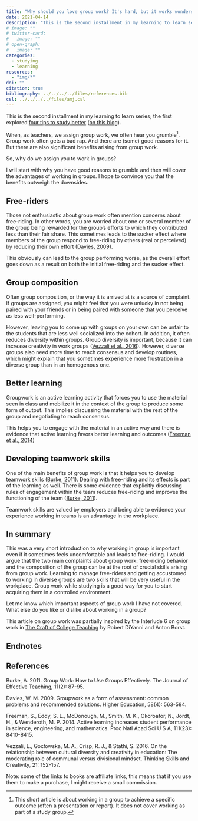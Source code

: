 ```yaml
---
title: "Why should you love group work? It's hard, but it works wonders!"
date: 2021-04-14
description: "This is the second installment in my learning to learn series; the first explored four tips to study better."
# image: ""
# twitter-card:
#   image: ""
# open-graph:
#   image: ""
categories:
  - studying
  - learning
resources:
  - "img/*"
doi: ""
citation: true
bibliography: ../../../../files/references.bib
csl: ../../../../files/amj.csl
---
```



This is the second installment in my learning to learn series; the first explored [four tips to study better](https://antoinevernet.medium.com/you-can-learn-better-four-cool-studying-tips-for-students-790b8e8499ae) ([on this blog](../../03/fourstudytips/index.qmd)).

When, as teachers, we assign group work, we often hear you grumble[^1]. Group work often gets a bad rap. And there are (some) good reasons for it. But there are also significant benefits arising from group work.

So, why do we assign you to work in groups? 

I will start with why you have good reasons to grumble and then will cover the advantages of working in groups. I hope to convince you that the benefits outweigh the downsides.

## Free-riders

Those not enthusiastic about group work often mention concerns about free-riding. In other words, you are worried about one or several member of the group being rewarded for the group's efforts to which they contributed less than their fair share. This sometimes leads to the sucker effect where members of the group respond to free-riding by others (real or perceived) by reducing their own effort ([Davies, 2009](http://citeseerx.ist.psu.edu/viewdoc/download?doi=10.1.1.261.2831&rep=rep1&type=pdf)).

This obviously can lead to the group performing worse, as the overall effort goes down as a result on both the initial free-riding and the sucker effect.

## Group composition

Often group composition, or the way it is arrived at is a source of complaint. If groups are assigned, you might feel that you were unlucky in not being paired with your friends or in being paired with someone that you perceive as less well-performing.

However, leaving you to come up with groups on your own can be unfair to the students that are less well socialized into the cohort. In addition, it often reduces diversity within groups. Group diversity is important, because it can increase creativity in work groups ([Vezzali et al., 2016](https://pure.aston.ac.uk/ws/files/20596332/Relationship_between_cultural_diversity_and_creativity_in_education.pdf)). However, diverse groups also need more time to reach consensus and develop routines, which might explain that you sometimes experience more frustration in a diverse group than in an homogenous one.

## Better learning

Groupwork is an active learning activity that forces you to use the material seen in class and mobilize it in the context of the group to produce some form of output. This implies discussing the material with the rest of the group and negotiating to reach consensus. 

This helps you to engage with the material in an active way and there is evidence that active learning favors better learning and outcomes ([Freeman et al., 2014](https://www.pnas.org/content/pnas/early/2014/05/08/1319030111.full.pdf?utm_source=twitterfeed&utm_medium=twitter))

## Developing teamwork skills

One of the main benefits of group work is that it helps you to develop teamwork skills ([Burke, 2011](https://cpb-eu-w2.wpmucdn.com/blogs.ucl.ac.uk/dist/a/38/files/2020/06/burke.pdf)). Dealing with free-riding and its effects is part of the learning as well. There is some evidence that explicitly discussing rules of engagement within the team reduces free-riding and improves the functioning of the team ([Burke, 2011](https://cpb-eu-w2.wpmucdn.com/blogs.ucl.ac.uk/dist/a/38/files/2020/06/burke.pdf)).

Teamwork skills are valued by employers and being able to evidence your experience working in teams is an advantage in the workplace.

## In summary

This was a very short introduction to why working in group is important even if it sometimes feels uncomfortable and leads to free-riding. I would argue that the two main complaints about group work: free-riding behavior and the composition of the group can be at the root of crucial skills arising from group work. Learning to manage free-riders and getting accustomed to working in diverse groups are two skills that will be very useful in the workplace. Group work while studying is a good way for you to start acquiring them in a controlled environment.

Let me know which important aspects of group work I have not covered. What else do you like or dislike about working in a group?

This article on group work was partially inspired by the Interlude 6 on group work in [The Craft of College Teaching](https://uk.bookshop.org/a/7155/9780691183800) by Robert DiYanni and Anton Borst.

## Endnotes

[^1]: This short article is about working in a group to achieve a specific outcome (often a presentation or report). It does not cover working as part of a study group.

## References

Burke, A. 2011. Group Work: How to Use Groups Effectively. The Journal of Effective Teaching, 11(2): 87-95.

Davies, W. M. 2009. Groupwork as a form of assessment: common problems and recommended solutions. Higher Education, 58(4): 563-584.

Freeman, S., Eddy, S. L., McDonough, M., Smith, M. K., Okoroafor, N., Jordt, H., & Wenderoth, M. P. 2014. Active learning increases student performance in science, engineering, and mathematics. Proc Natl Acad Sci U S A, 111(23): 8410-8415.

Vezzali, L., Gocłowska, M. A., Crisp, R. J., & Stathi, S. 2016. On the relationship between cultural diversity and creativity in education: The moderating role of communal versus divisional mindset. Thinking Skills and Creativity, 21: 152-157.



Note: some of the links to books are affiliate links, this means that if you use them to make a purchase, I might receive a small commission.